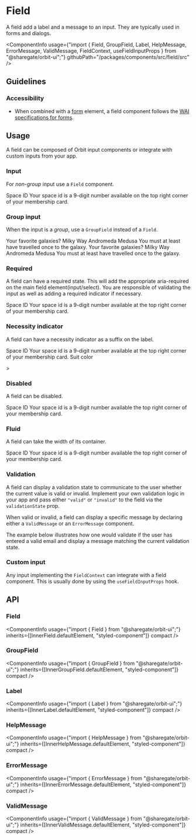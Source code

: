 
<Meta
    title="Components/Field"
    id="field"
/>

# Field

<Tagline>A field add a label and a message to an input. They are typically used in forms and dialogs.</Tagline>

<ComponentInfo
    usage={"import { Field, GroupField, Label, HelpMessage, ErrorMessage, ValidMessage, FieldContext, useFieldInputProps } from \"@sharegate/orbit-ui\";"}
    githubPath="/packages/components/src/field/src"
/>

## Guidelines

### Accessibility

- When combined with a [form](https://developer.mozilla.org/en-US/docs/Web/HTML/Element/form) element, a field component follows the [WAI specifications for forms](https://www.w3.org/WAI/tutorials/forms/).

## Usage

A field can be composed of Orbit input components or integrate with custom inputs from your app.

### Input

For *non-group* input use a `Field` component.

<Preview>
    <Story name="input">
        <Field>
            <Label>Space ID</Label>
            <TextInput placeholder="999-999-999" />
            <HelpMessage>Your space id is a 9-digit number available on the top right corner of your membership card.</HelpMessage>
        </Field>
    </Story>
</Preview>

### Group input

When the input is a *group*, use a `GroupField` instead of a `Field`.

<Preview>
    <Story name="group">
        <Inline alignX="start" gap={13}>
            <GroupField>
                <Label>Your favorite galaxies?</Label>
                <CheckboxGroup>
                    <Checkbox value="milky-way">Milky Way</Checkbox>
                    <Checkbox value="andromeda">Andromeda</Checkbox>
                    <Checkbox value="medusa">Medusa</Checkbox>
                </CheckboxGroup>
                <HelpMessage>You must at least have travelled once to the galaxy.</HelpMessage>
            </GroupField>
            <GroupField>
                <Label>Your favorite galaxies?</Label>
                <CheckboxGroup orientation="vertical">
                    <Checkbox value="milky-way">Milky Way</Checkbox>
                    <Checkbox value="andromeda">Andromeda</Checkbox>
                    <Checkbox value="medusa">Medusa</Checkbox>
                </CheckboxGroup>
                <HelpMessage>You must at least have travelled once to the galaxy.</HelpMessage>
            </GroupField>
        </Inline>
    </Story>
</Preview>

### Required

A field can have a required state. This will add the appropriate aria-required on the main field element(input/select). You are responsible of validating the input as well as adding a required indicator if necessary.

<Preview>
    <Story name="required">
        <Field required>
            <Label>Space ID</Label>
            <TextInput placeholder="999-999-999" />
            <HelpMessage>Your space id is a 9-digit number available at the top right corner of your membership card.</HelpMessage>
        </Field>
    </Story>
</Preview>

### Necessity indicator

A field can have a necessity indicator as a suffix on the label.

<Preview>
    <Story name="necessity indicator">
        <Form>
            <Field required>
                <Label necessityIndicator="required">Space ID</Label>
                <TextInput placeholder="999-999-999" />
                <HelpMessage>Your space id is a 9-digit number available at the top right corner of your membership card.</HelpMessage>
            </Field>
            <Field required>
                <Label necessityIndicator="optional">Suit color</Label>
                <TextInput placeholder="Red" />
            </Field>
        </Form>>
    </Story>
</Preview>

### Disabled

A field can be disabled.

<Preview>
    <Story name="disabled">
        <Field disabled>
            <Label>Space ID</Label>
            <TextInput placeholder="999-999-999" />
            <HelpMessage>Your space id is a 9-digit number available the top right corner of your membership card.</HelpMessage>
        </Field>
    </Story>
</Preview>

### Fluid

A field can take the width of its container.

<Preview>
    <Story name="fluid">
        <Field fluid>
            <Label>Space ID</Label>
            <TextInput placeholder="999-999-999" />
            <HelpMessage>Your space id is a 9-digit number available the top right corner of your membership card.</HelpMessage>
        </Field>
    </Story>
</Preview>

### Validation

A field can display a validation state to communicate to the user whether the current value is valid or invalid. Implement your own validation logic in your app and pass either `"valid"` or `"invalid"` to the field via the `validationState` prop.

When valid or invalid, a field can display a specific message by declaring either a `ValidMessage` or an `ErrorMessage` component.

The example below illustrates how one would validate if the user has entered a valid email and display a message matching the current validation state.

<Preview filePath="/field/docs/EmailValidation" />

### Custom input

Any input implementing the `FieldContext` can integrate with a field component. This is usually done by using the `useFieldInputProps` hook.

<Preview filePath="/field/docs/CustomInput" />

## API

### Field

<ComponentInfo
    usage={"import { Field } from \"@sharegate/orbit-ui\";"}
    inherits={[InnerField.defaultElement, "styled-component"]}
    compact
/>

<ArgsTable of={InnerField} sort="alpha" />

### GroupField

<ComponentInfo
    usage={"import { GroupField } from \"@sharegate/orbit-ui\";"}
    inherits={[InnerGroupField.defaultElement, "styled-component"]}
    compact
/>

<ArgsTable of={InnerGroupField} sort="alpha" />

### Label

<ComponentInfo
    usage={"import { Label } from \"@sharegate/orbit-ui\";"}
    inherits={[InnerLabel.defaultElement, "styled-component"]}
    compact
/>

<ArgsTable of={InnerLabel} sort="alpha" />

### HelpMessage

<ComponentInfo
    usage={"import { HelpMessage } from \"@sharegate/orbit-ui\";"}
    inherits={[InnerHelpMessage.defaultElement, "styled-component"]}
    compact
/>

<ArgsTable of={InnerHelpMessage} sort="alpha" />

### ErrorMessage

<ComponentInfo
    usage={"import { ErrorMessage } from \"@sharegate/orbit-ui\";"}
    inherits={[InnerErrorMessage.defaultElement, "styled-component"]}
    compact
/>

<ArgsTable of={InnerErrorMessage} sort="alpha" />

### ValidMessage

<ComponentInfo
    usage={"import { ValidMessage } from \"@sharegate/orbit-ui\";"}
    inherits={[InnerValidMessage.defaultElement, "styled-component"]}
    compact
/>

<ArgsTable of={InnerValidMessage} sort="alpha" />
